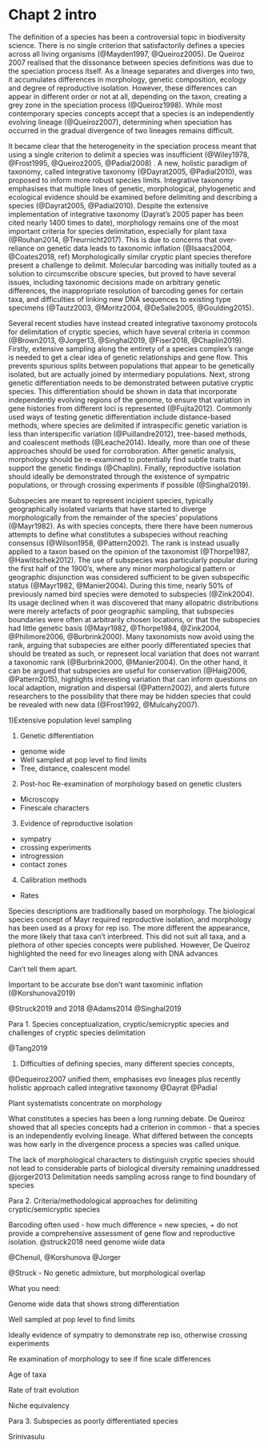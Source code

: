 # Chapt 2 intro

The definition of a species has been a controversial topic in biodiversity science. There is no single criterion that satisfactorily defines a species across all living organisms (@Mayden1997, @Queiroz2005). De Queiroz 2007 realised that the dissonance between species definitions was due to the speciation process itself. As a lineage separates and diverges into two, it accumulates differences in morphology, genetic composition, ecology and degree of reproductive isolation. However, these differences can appear in different order or not at all, depending on the taxon, creating a grey zone in the speciation process (@Queiroz1998). While most contemporary species concepts accept that a species is an independently evolving lineage (@Queiroz2007), determining when speciation has occurred in the gradual divergence of two lineages remains difficult. 

It became clear that the heterogeneity in the speciation process meant that using a single criterion to delimit a species was insufficient (@Wiley1978, @Frost1995, @Queiroz2005, @Padial2008) . A new, holistic paradigm of taxonomy, called integrative taxonomy (@Dayrat2005, @Padial2010), was proposed to inform more robust species limits. Integrative taxonomy emphasises that multiple lines of genetic, morphological, phylogenetic and ecological evidence should be examined before delimiting and describing a species (@Dayrat2005, @Padial2010). Despite the extensive implementation of integrative taxonomy (Dayrat's 2005 paper has been cited nearly 1400 times to date), morphology remains one of the most important criteria for species delimitation, especially for plant taxa (@Rouhan2014, @Treurnicht2017). This is due to concerns that over-reliance on genetic data leads to taxonomic inflation (@Isaacs2004, @Coates2018, ref) Morphologically similar cryptic plant species therefore present a challenge to delimit. Molecular barcoding was initially touted as a solution to circumscribe obscure species, but proved to have several issues, including taxonomic decisions made on arbitrary genetic differences, the inappropriate resolution of barcoding genes for certain taxa, and difficulties of linking new DNA sequences to existing type specimens (@Tautz2003, @Moritz2004, @DeSalle2005, @Goulding2015). 

Several recent studies have instead created integrative taxonomy protocols for delimitation of cryptic species, which have several criteria in common (@Brown2013, @Jorger13, @Singhal2019, @Fiser2018, @Chaplin2019). Firstly, extensive sampling along the entirety of a species complex's range is needed to get a clear idea of genetic relationships and gene flow. This prevents spurious splits between populations that appear to be genetically isolated, but are actually joined by intermediary populations. Next, strong genetic differentiation needs to be demonstrated between putative cryptic species. This differentiation should be shown in data that incorporate independently evolving regions of the genome, to ensure that variation in gene histories from different loci is represented (@Fujita2012). Commonly used ways of testing genetic differentiation include distance-based methods, where species are delimited if intraspecific genetic variation is less than interspecific variation (@Puillandre2012), tree-based methods, and coalescent methods (@Leache2014). Ideally, more than one of these approaches should be used for corroboration. After genetic analysis, morphology should be re-examined to potentially find subtle traits that support the genetic findings (@Chaplin). Finally, reproductive isolation should ideally be demonstrated through the existence of sympatric populations, or through crossing experiments if possible (@Singhal2019).  

Subspecies are meant to represent incipient species, typically geographically isolated variants that have started to diverge morphologically from the remainder of the species' populations (@Mayr1982).  As with species concepts, there there have been numerous attempts to define what constitutes a subspecies without reaching consensus (@Wilson1958, @Pattern2002). The rank is instead usually applied to a taxon based on the opinion of the taxonomist (@Thorpe1987, @Hawlitschek2012). The use of subspecies was particularly popular during the first half of the 1900's, where any minor morphological pattern or geographic disjunction was considered sufficient to be given subspecific status (@Mayr1982, @Manier2004). During this time, nearly 50% of previously named bird species were demoted to subspecies (@Zink2004). Its usage declined when it was discovered that many allopatric distributions were merely artefacts of poor geographic sampling, that subspecies boundaries were often at arbitrarily chosen locations, or that the subspecies had little genetic basis (@Mayr1982, @Thorpe1984, @Zink2004, @Philimore2006, @Burbrink2000). Many taxonomists now avoid using the rank, arguing that subspecies are either poorly differentiated species that should be treated as such, or represent local variation that does not warrant a taxonomic rank (@Burbrink2000, @Manier2004). On the other hand, it can be argued that subspecies are useful for conservation (@Haig2006, @Pattern2015), highlights interesting variation that can inform questions on local adaption, migration and dispersal (@Pattern2002), and alerts future researchers to the possibility that there may be hidden species that could be revealed with new data (@Frost1992, @Mulcahy2007). 







1)Extensive population level sampling





1) Genetic differentiation

- genome wide
- Well sampled at pop level to find limits
- Tree, distance, coalescent model

2) Post-hoc Re-examination of morphology based on genetic clusters

* Microscopy 
* Finescale characters

3) Evidence of reproductive isolation

* sympatry
* crossing experiments
* introgression
* contact zones

4) Calibration methods

* Rates 



Species descriptions are traditionally based on morphology. The biological species concept of Mayr required reproductive isolation, and morphology has been used as a proxy for rep iso. The more different the appearance, the more likely that taxa can't interbreed. This did not suit all taxa, and a plethora of other species concepts were published. However, De Queiroz highlighted the need for evo lineages along with DNA advances  









Can't tell them apart.

Important to be accurate bse don't want taxominic inflation (@Korshunova2019)

@Struck2019 and 2018
@Adams2014
@Singhal2019



Para 1. Species conceptualization, cryptic/semicryptic species and challenges of cryptic species delimitation



@Tang2019 

1) Difficulties of defining species, many different species concepts, 

@Dequeiroz2007 unified them, emphasises evo lineages plus recently holistic approach called integrative taxonomy @Dayrat @Padial

Plant systematists concentrate on morphology\



What constitutes a species has been a long running debate.  De Queiroz showed that all species concepts had a criterion in common - that a species is an independently evolving lineage. What differed between the concepts was how early in the divergence process a species was called unique. 



The lack of morphological characters to distinguish cryptic species should not lead to considerable parts of biological diversity remaining unaddressed @jorger2013 Delimitation needs sampling across range to find boundary of species





Para 2. Criteria/methodological approaches for delimiting cryptic/semicryptic species

Barcoding often used - how much difference = new species, + do not provide a comprehensive assessment of gene flow and reproductive isolation. @struck2018 need genome wide data

@Chenuil, @Korshunova @Jorger



@Struck - No genetic admixture, but morphological overlap



What you need:

Genome wide data that shows strong differentiation

Well sampled at pop level to find limits

Ideally evidence of sympatry to demonstrate rep iso, otherwise crossing experiments

Re examination of morphology to see if fine scale differences

Age of taxa

Rate of trait evolution

Niche equivalency 



Para 3. Subspecies as poorly differentiated species

Srinivasulu



